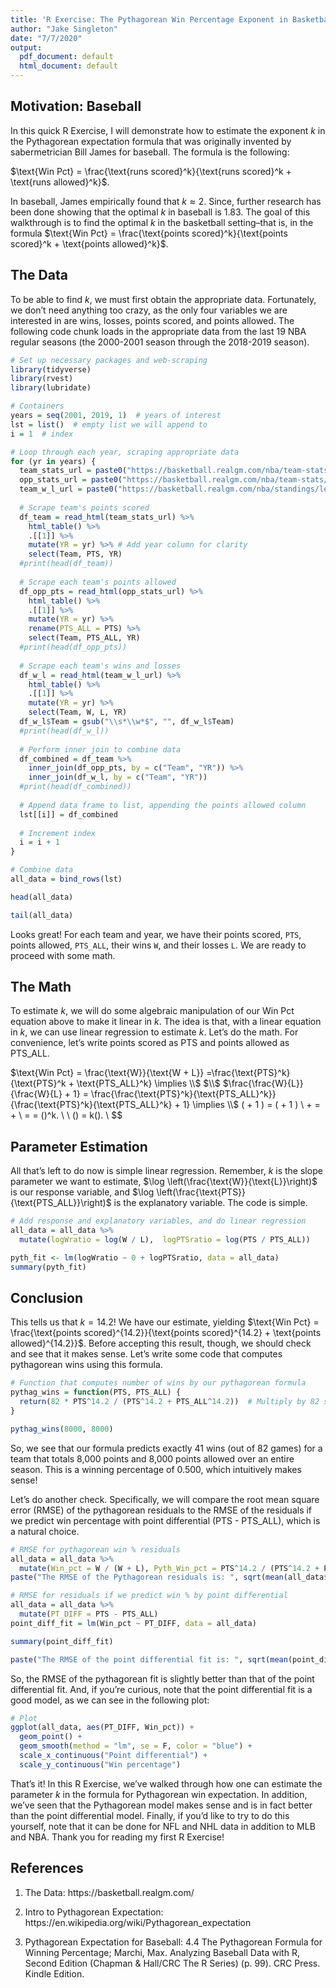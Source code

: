 ```yaml
---
title: 'R Exercise: The Pythagorean Win Percentage Exponent in Basketball'
author: "Jake Singleton"
date: "7/7/2020"
output:
  pdf_document: default
  html_document: default
---
```


## Motivation: Baseball

In this quick R Exercise, I will demonstrate how to estimate the exponent $k$ in the Pythagorean expectation formula that was originally invented by sabermetrician Bill James for baseball. The formula is the following:

$\text{Win Pct} = \frac{\text{runs scored}^k}{\text{runs scored}^k + \text{runs allowed}^k}$.

In baseball, James empirically found that $k \approx 2$. Since, further research has been done showing that the optimal $k$ in baseball is $1.83$. The goal of this walkthrough is to find the optimal $k$ in the basketball setting--that is, in the formula $\text{Win Pct} = \frac{\text{points scored}^k}{\text{points scored}^k + \text{points allowed}^k}$.

## The Data

To be able to find $k$, we must first obtain the appropriate data. Fortunately, we don't need anything too crazy, as the only four variables we are interested in are wins, losses, points scored, and points allowed. The following code chunk loads in the appropriate data from the last 19 NBA regular seasons (the 2000-2001 season through the 2018-2019 season).

```r
# Set up necessary packages and web-scraping
library(tidyverse)
library(rvest)
library(lubridate)
```


```r
# Containers
years = seq(2001, 2019, 1)  # years of interest
lst = list()  # empty list we will append to
i = 1  # index

# Loop through each year, scraping appropriate data
for (yr in years) {
  team_stats_url = paste0("https://basketball.realgm.com/nba/team-stats/", yr, "/Totals/Team_Totals/Regular_Season/gp/desc")  # URL for each team's own stats
  opp_stats_url = paste0("https://basketball.realgm.com/nba/team-stats/", yr, "/Totals/Opponent_Totals/Regular_Season/gp/desc")  # URL for teams' opponents' stats (how we get their points allowed)
  team_w_l_url = paste0("https://basketball.realgm.com/nba/standings/league/", yr)
  
  # Scrape team's points scored
  df_team = read_html(team_stats_url) %>% 
    html_table() %>% 
    .[[1]] %>%
    mutate(YR = yr) %>% # Add year column for clarity
    select(Team, PTS, YR)
  #print(head(df_team))
  
  # Scrape each team's points allowed
  df_opp_pts = read_html(opp_stats_url) %>% 
    html_table() %>%
    .[[1]] %>%
    mutate(YR = yr) %>%
    rename(PTS_ALL = PTS) %>%
    select(Team, PTS_ALL, YR)
  #print(head(df_opp_pts))
  
  # Scrape each team's wins and losses
  df_w_l = read_html(team_w_l_url) %>%
    html_table() %>%
    .[[1]] %>%
    mutate(YR = yr) %>%
    select(Team, W, L, YR)
  df_w_l$Team = gsub("\\s*\\w*$", "", df_w_l$Team)
  #print(head(df_w_l))
  
  # Perform inner join to combine data
  df_combined = df_team %>%
    inner_join(df_opp_pts, by = c("Team", "YR")) %>%
    inner_join(df_w_l, by = c("Team", "YR"))
  #print(head(df_combined))
  
  # Append data frame to list, appending the points allowed column
  lst[[i]] = df_combined
  
  # Increment index
  i = i + 1
}

# Combine data
all_data = bind_rows(lst)

head(all_data)
```

```r
tail(all_data)
```

Looks great! For each team and year, we have their points scored, `PTS`, points allowed, `PTS_ALL`, their wins `W`, and their losses `L`. We are ready to proceed with some math.

## The Math

To estimate $k$, we will do some algebraic manipulation of our $\text{Win Pct}$ equation above to make it linear in $k$. The idea is that, with a linear equation in $k$, we can use linear regression to estimate $k$. Let's do the math. For convenience, let's write points scored as PTS and points allowed as PTS_ALL.

$\text{Win Pct} = \frac{\text{W}}{\text{W + L}} =\frac{\text{PTS}^k}{\text{PTS}^k + \text{PTS_ALL}^k} \implies \\$
$\\$
$\frac{\frac{W}{L}}{\frac{W}{L} + 1} = \frac{\frac{\text{PTS}^k}{\text{PTS_ALL}^k}}{\frac{\text{PTS}^k}{\text{PTS_ALL}^k} + 1} \implies  \\$
\frac{\text{W}}{\text{L}} \left(\frac{\text{PTS}^k}{\text{PTS_ALL}^k} + 1 \right) = \frac{\text{PTS}^k}{\text{PTS_ALL}^k} \left(\frac{W}{L} + 1 \right) \implies \\
\frac{\text{W}}{\text{L}} + \frac{\text{W} \cdot \text{PTS}^k}{\text{L} \cdot \text{PTS_ALL}^k} = \frac{\text{W} \cdot \text{PTS}^k}{\text{L} \cdot \text{PTS_ALL}^k} + \frac{\text{PTS}^k}{\text{PTS_ALL}^k} \implies \\
\frac{\text{W}}{\text{L}} = \frac{\text{PTS}^k}{\text{PTS_ALL}^k} = \left(\frac{\text{PTS}}{\text{PTS_ALL}}\right)^k. \\
\text{Now, we take the natural log of both sides:} \\
\log \left(\frac{\text{W}}{\text{L}}\right) = k\log \left(\frac{\text{PTS}}{\text{PTS_ALL}}\right). \\
\text{There we have it--an equation linear in k!}$$

## Parameter Estimation

All that's left to do now is simple linear regression. Remember, $k$ is the slope parameter we want to estimate, $\log \left(\frac{\text{W}}{\text{L}}\right)$ is our response variable, and $\log \left(\frac{\text{PTS}}{\text{PTS_ALL}}\right)$ is the explanatory variable. The code is simple.

```r
# Add response and explanatory variables, and do linear regression
all_data = all_data %>%  
  mutate(logWratio = log(W / L),  logPTSratio = log(PTS / PTS_ALL))  

pyth_fit <- lm(logWratio ~ 0 + logPTSratio, data = all_data)
summary(pyth_fit)
```

## Conclusion

This tells us that $k = 14.2$! We have our estimate, yielding $\text{Win Pct} = \frac{\text{points scored}^{14.2}}{\text{points scored}^{14.2} + \text{points allowed}^{14.2}}$. Before accepting this result, though, we should check and see that it makes sense. Let's write some code that computes pythagorean wins using this formula.

```r
# Function that computes number of wins by our pythagorean formula
pythag_wins = function(PTS, PTS_ALL) {
  return(82 * PTS^14.2 / (PTS^14.2 + PTS_ALL^14.2))  # Multiply by 82 since there are 82 games in a season
}

pythag_wins(8000, 8000)
```

So, we see that our formula predicts exactly 41 wins (out of 82 games) for a team that totals 8,000 points and 8,000 points allowed over an entire season. This is a winning percentage of 0.500, which intuitively makes sense!

Let's do another check. Specifically, we will compare the root mean square error (RMSE) of the pythagorean residuals to the RMSE of the residuals if we predict win percentage with point differential (PTS - PTS_ALL), which is a natural choice.

```r
# RMSE for pythagorean win % residuals
all_data = all_data %>%
  mutate(Win_pct = W / (W + L), Pyth_Win_pct = PTS^14.2 / (PTS^14.2 + PTS_ALL^14.2), pyth_residuals = Win_pct - Pyth_Win_pct)
paste("The RMSE of the Pythagorean residuals is: ", sqrt(mean(all_data$pyth_residuals^2)))
```

```r
# RMSE for residuals if we predict win % by point differential
all_data = all_data %>%
  mutate(PT_DIFF = PTS - PTS_ALL)
point_diff_fit = lm(Win_pct ~ PT_DIFF, data = all_data)

summary(point_diff_fit)  
```

```r
paste("The RMSE of the point differential fit is: ", sqrt(mean(point_diff_fit$residuals^2)))
```

So, the RMSE of the pythagorean fit is slightly better than that of the point differential fit. And, if you're curious, note that the point differential fit is a good model, as we can see in the following plot:

```r
# Plot
ggplot(all_data, aes(PT_DIFF, Win_pct)) + 
  geom_point() +
  geom_smooth(method = "lm", se = F, color = "blue") + 
  scale_x_continuous("Point differential") +
  scale_y_continuous("Win percentage")
```

That's it! In this R Exercise, we've walked through how one can estimate the parameter $k$ in the formula for Pythagorean win expectation. In addition, we've seen that the Pythagorean model makes sense and is in fact better than the point differential model. Finally, if you'd like to try to do this yourself, note that it can be done for NFL and NHL data in addition to MLB and NBA. Thank you for reading my first R Exercise!

## References

1. The Data: https://basketball.realgm.com/

2. Intro to Pythagorean Expectation: https://en.wikipedia.org/wiki/Pythagorean_expectation

3. Pythagorean Expectation for Baseball: 4.4 The Pythagorean Formula for Winning Percentage; Marchi, Max. Analyzing Baseball Data with R, Second Edition (Chapman & Hall/CRC The R Series) (p. 99). CRC Press. Kindle Edition. 

